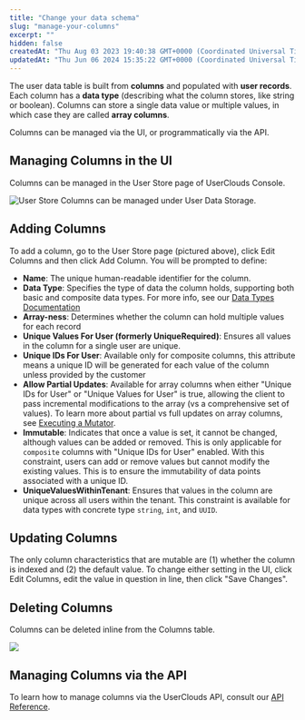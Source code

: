 ```yaml
---
title: "Change your data schema"
slug: "manage-your-columns"
excerpt: ""
hidden: false
createdAt: "Thu Aug 03 2023 19:40:38 GMT+0000 (Coordinated Universal Time)"
updatedAt: "Thu Jun 06 2024 15:35:22 GMT+0000 (Coordinated Universal Time)"
---
```

The user data table is built from **columns** and populated with **user records**. Each column has a **data type** (describing what the column stores, like string or boolean). Columns can store a single data value or multiple values, in which case they are called **array columns**. 

Columns can be managed via the UI, or programmatically via the API.

## Managing Columns in the UI

Columns can be managed in the User Store page of UserClouds Console. 

![User Store Columns can be managed under User Data Storage.](https://files.readme.io/85de533-image.png)


## Adding Columns

To add a column, go to the User Store page (pictured above), click Edit Columns and then click Add Column. You will be prompted to define:

- **Name**: The unique human-readable identifier for the column.
- **Data Type**: Specifies the type of data the column holds, supporting both basic and composite data types. For more info, see our [Data Types Documentation](/docs/guides/definitions/data-types)
- **Array-ness**: Determines whether the column can hold multiple values for each record
- **Unique Values For User (formerly UniqueRequired)**: Ensures all values in the column for a single user are unique.
- **Unique IDs For User**: Available only for composite columns, this attribute means a unique ID will be generated for each value of the column unless provided by the customer
- **Allow Partial Updates**: Available for array columns when either "Unique IDs for User" or "Unique Values for User" is true, allowing the client to pass incremental modifications to the array (vs a comprehensive set of values). To learn more about partial vs full updates on array columns, see [Executing a Mutator](/docs/guides/how-to-guides/edit-existing-user-data/execute-a-mutator).
- **Immutable**: Indicates that once a value is set, it cannot be changed, although values can be added or removed. This is only applicable for `composite` columns with "Unique IDs for User" enabled. With this constraint, users can add or remove values but cannot modify the existing values. This is to ensure the immutability of data points associated with a unique ID.
- **UniqueValuesWithinTenant**: Ensures that values in the column are unique across all users within the tenant. This constraint is available for data types with concrete type `string`, `int`, and `UUID`.

## Updating Columns

The only column characteristics that are mutable are (1) whether the column is indexed and (2) the default value. To change either setting in the UI, click Edit Columns, edit the value in question in line, then click "Save Changes".

## Deleting Columns

Columns can be deleted inline from the Columns table. 

![](https://files.readme.io/27bc25c-image.png)

## Managing Columns via the API

To learn how to manage columns via the UserClouds API, consult our [API Reference](/docs/reference/post_userstore-config-columns).
